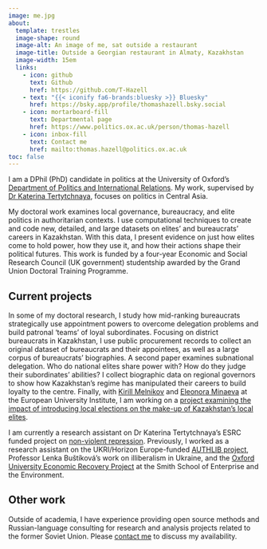```yaml
---
image: me.jpg
about:
  template: trestles
  image-shape: round
  image-alt: An image of me, sat outside a restaurant
  image-title: Outside a Georgian restaurant in Almaty, Kazakhstan
  image-width: 15em
  links:
    - icon: github
      text: Github
      href: https://github.com/T-Hazell
    - text: "{{< iconify fa6-brands:bluesky >}} Bluesky"
      href: https://bsky.app/profile/thomashazell.bsky.social
    - icon: mortarboard-fill
      text: Departmental page
      href: https://www.politics.ox.ac.uk/person/thomas-hazell
    - icon: inbox-fill
      text: Contact me
      href: mailto:thomas.hazell@politics.ox.ac.uk
toc: false
---
```


I am a DPhil (PhD) candidate in politics at the University of Oxford's [Department of Politics and International Relations](https://www.politics.ox.ac.uk/). My work, supervised by [Dr Katerina Tertytchnaya](https://katerinatertytchnaya.com/), focuses on politics in Central Asia.

My doctoral work examines local governance, bureaucracy, and elite politics in authoritarian contexts. I use computational techniques to create and code new, detailed, and large datasets on elites' and bureaucrats' careers in Kazakhstan. With this data, I present evidence on just how elites come to hold power, how they use it, and how their actions shape their political futures. This work is funded by a four-year Economic and Social Research Council (UK government) studentship awarded by the Grand Union Doctoral Training Programme.

## Current projects

In some of my doctoral research, I study how mid-ranking bureaucrats strategically use appointment powers to overcome delegation problems and build patronal ‘teams’ of loyal subordinates. Focusing on district bureaucrats in Kazakhstan, I use public procurement records to collect an original dataset of bureaucrats and their appointees, as well as a large corpus of bureaucrats' biographies. A second paper examines subnational delegation. Who do national elites share power with? How do they judge their subordinates’ abilities? I collect biographic data on regional governors to show how Kazakhstan's regime has manipulated their careers to build loyalty to the centre. Finally, with [Kirill Melnikov](https://www.eui.eu/people?id=kirill-melnikov) and [Eleonora Minaeva](https://eleonora-minaeva.github.io/) at the European University Institute, I am working on a [project examining the impact of introducing local elections on the make-up of Kazakhstan's local elites](https://www.eui.eu/research-hub?id=local-elections-and-elite-management-in-authoritarian-regime-evidence-from-kazakhstan).

I am currently a research assistant on Dr Katerina Tertytchnaya's ESRC funded project on [non-violent repression](https://www.nonviolent-repression.co.uk/). Previously, I worked as a research assistant on the UKRI/Horizon Europe-funded [AUTHLIB project](https://www.authlib.eu/), Professor Lenka Buštíková's work on illiberalism in Ukraine, and the [Oxford University Economic Recovery Project](https://recovery.smithschool.ox.ac.uk/tracking/) at the Smith School of Enterprise and the Environment.

## Other work

Outside of academia, I have experience providing open source methods and Russian-language consulting for research and analysis projects related to the former Soviet Union. Please [contact me](mailto:thomas.hazell@politics.ox.ac.uk) to discuss my availability.
